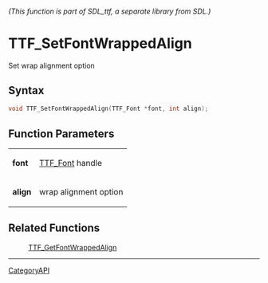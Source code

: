 ====== (This function is part of SDL_ttf, a separate library from SDL.) ======
= TTF_SetFontWrappedAlign =

Set wrap alignment option 

== Syntax ==

<syntaxhighlight lang='c'>
void TTF_SetFontWrappedAlign(TTF_Font *font, int align);
</syntaxhighlight>

== Function Parameters ==

{|
|'''font'''
|[[TTF_Font]] handle
|-
|'''align'''
|wrap alignment option
|}

== Related Functions ==

:[[TTF_GetFontWrappedAlign]]

----
[[CategoryAPI]]


